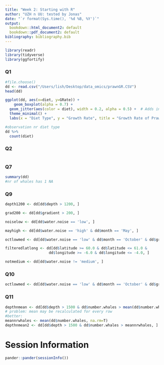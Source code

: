 ```yaml
---
title: "Week 2: Starting with R"
author: "UZH n UU: tested by Jonas"
date: "`r format(Sys.time(), '%d %B, %Y')`"
output:
  bookdown::html_document2: default
  bookdown::pdf_document2: default
bibliography: bibliography.bib
---
```


```r

library(readr)
library(tidyverse)
library(ggfortify)
```

### Q1
```r
#file.choose()
dd <- read.csv("/Users/lish/Desktop/data_omics/prawnGR.CSV")
head(dd)

ggplot(dd, aes(x=diet, y=GRate)) +
    geom_boxplot(alpha = 0.7) + 
  geom_jitter(aes(color = diet), width = 0.2, alpha = 0.5) +  # Adds individual points
  theme_minimal() + 
  labs(x = "Diet Type", y = "Growth Rate", title = "Growth Rate of Prawns by Diet")

#observation nr diet type
dd %>%
  count(diet)
```

### Q2

```r

```

### Q7

```r
summary(dd)
#nr of whales has 1 NA
```


### Q9

```r
depth1200 <- dd[dd$depth > 1200, ]

grad200 <- dd[dd$gradient > 200, ]

noiselow <- dd[dd$water.noise == 'low', ]

mayhigh <- dd[dd$water.noise == 'high' & dd$month == 'May', ]

octlowmed <- dd[dd$water.noise == 'low' & dd$month == 'October' & dd$gradient > median(dd$gradient), ]

filteredlatlong <- dd[dd$latitude >= 60.0 & dd$latitude <= 61.0 & 
                    dd$longitude >= -6.0 & dd$longitude <= -4.0, ]

notmedium <- dd[dd$water.noise != 'medium', ]

```


### Q10

```r
octlowmed <- dd[dd$water.noise == 'low' & dd$month == 'October' & dd$gradient > median(dd$gradient, na.rm=T), ]
```


### Q11

```r
depthnmean <- dd[dd$depth > 1500 & dd$number.whales > mean(dd$number.whales, na.rm=T), ]
# problem: mean may be recalculated for every row
#better:
meannrwhales <- mean(dd$number.whales, na.rm=T)
depthnmean2 <- dd[dd$depth > 1500 & dd$number.whales > meannrwhales, ]
```


# Session Information

```r
pander::pander(sessionInfo())
```


